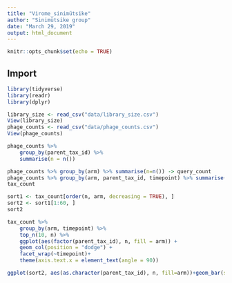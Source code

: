 ```yaml
---
title: "Virome_sinimütsike"
author: "Sinimütsike group"
date: "March 29, 2019"
output: html_document
---
```


```r
knitr::opts_chunk$set(echo = TRUE)
```

## Import

```r
library(tidyverse)
library(readr)
library(dplyr)


```


```r
library_size <- read_csv("data/library_size.csv")
View(library_size)
phage_counts <- read_csv("data/phage_counts.csv")
View(phage_counts)
```
```r
phage_counts %>% 
    group_by(parent_tax_id) %>% 
    summarise(n = n())
```

```r
phage_counts %>% group_by(arm) %>% summarise(n=n()) -> query_count
phage_counts %>% group_by(arm, parent_tax_id, timepoint) %>% summarise(n=n()) -> tax_count
tax_count
```

```r
sort1 <- tax_count[order(n, arm, decreasing = TRUE), ]
sort2 <- sort1[1:60, ]
sort2
```

```r
tax_count %>% 
    group_by(arm, timepoint) %>% 
    top_n(10, n) %>% 
    ggplot(aes(factor(parent_tax_id), n, fill = arm)) +
    geom_col(position = "dodge") +
    facet_wrap(~timepoint)+
    theme(axis.text.x = element_text(angle = 90))
```


```r
ggplot(sort2, aes(as.character(parent_tax_id), n, fill=arm))+geom_bar(stat="identity", position="dodge") + labs(x = "parent_tax_id", y = "Count")

```




